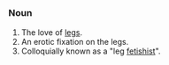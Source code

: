 =={{En}}==
===Noun===
# The love of [[leg]]s.
# An erotic fixation on the legs.
# Colloquially known as a "leg [[fetish]]ist".